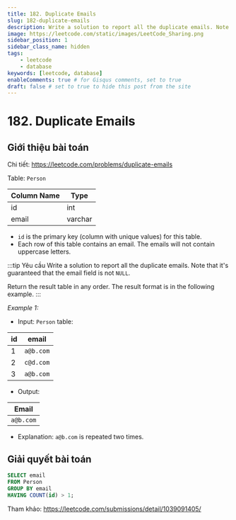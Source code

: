 ```yaml
---
title: 182. Duplicate Emails
slug: 182-duplicate-emails
description: Write a solution to report all the duplicate emails. Note that it's guaranteed that the email field is not `NULL`.
image: https://leetcode.com/static/images/LeetCode_Sharing.png
sidebar_position: 1
sidebar_class_name: hidden
tags:
    - leetcode
    - database
keywords: [leetcode, database]
enableComments: true # for Gisqus comments, set to true
draft: false # set to true to hide this post from the site
---
```


# 182. Duplicate Emails

## Giới thiệu bài toán

Chi tiết: https://leetcode.com/problems/duplicate-emails

Table: `Person`

| Column Name  | Type     |
| ------------ | -------- |
| id           | int      |
| email        | varchar  |

- `id` is the primary key (column with unique values) for this table.
- Each row of this table contains an email. The emails will not contain uppercase letters.
 
:::tip Yêu cầu
Write a solution to report all the duplicate emails. Note that it's guaranteed that the email field is not `NULL`. 

Return the result table in any order. The result format is in the following example.
:::

*Example 1:*
- Input: `Person` table:

| id   | email     |
| ---- | --------- |
| 1    | `a@b.com` |
| 2    | `c@d.com` |
| 3    | `a@b.com` |

- Output: 

| Email      |
| ---------- |
| `a@b.com`  |

- Explanation: `a@b.com` is repeated two times.

## Giải quyết bài toán

```sql
SELECT email 
FROM Person 
GROUP BY email 
HAVING COUNT(id) > 1;
```

Tham khảo: https://leetcode.com/submissions/detail/1039091405/